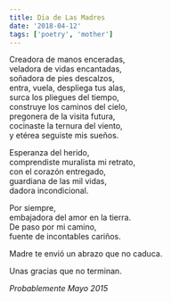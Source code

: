 ```yaml
---
title: Dia de Las Madres
date: '2018-04-12'
tags: ['poetry', 'mother']
---
```


<div className="italic">
Creadora de manos enceradas,<br/>
veladora de vidas encantadas,<br/>
soñadora de pies descalzos,<br/>
entra, vuela, despliega tus alas,<br/>
surca los pliegues del tiempo,<br/>
construye los caminos del cielo,<br/>
pregonera de la visita futura,<br/>
cocinaste la ternura del viento,<br/>
y etérea seguiste mis sueños.<br/>

Esperanza del herido,<br/>
comprendiste muralista mi retrato,<br/>
con el corazón entregado,<br/>
guardiana de las mil vidas,<br/>
dadora incondicional.<br/>

Por siempre,<br/>
embajadora del amor en la tierra.<br/>
De paso por mi camino,<br/>
fuente de incontables cariños.<br/>

Madre te envió un abrazo que no caduca.<br/>

Unas gracias que no terminan.<br/>
</div>

*Probablemente Mayo 2015*